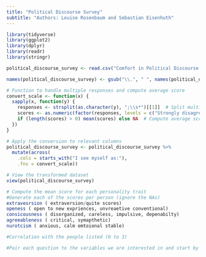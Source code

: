 ```yaml
---
title: "Political Discourse Survey"
subtitle: "Authors: Louise Rosenbaum and Sebastian Eisenhuth"
---
```


```r
library(tidyverse)
library(ggplot2)
library(dplyr)
library(readr)
library(stringr)
```

```r
political_discourse_survey <- read.csv("Comfort in Political Discourse Survey (Responses).csv")

names(political_discourse_survey) <- gsub("\\.", " ", names(political_discourse_survey))
```

```r
# Function to handle multiple responses and compute average score
convert_scale <- function(x) {
  sapply(x, function(y) {
    responses <- strsplit(as.character(y), ";\\s*")[[1]]  # Split multiple responses
    scores <- as.numeric(factor(responses, levels = c("Strongly disagree", "Disagree", "Agree", "Strongly agree"), labels = c(1, 2, 3, 4)))
    if (length(scores) > 0) mean(scores) else NA  # Compute average score or return NA if no responses
  })
}

# Apply the conversion to relevant columns
political_discourse_survey <- political_discourse_survey %>%
  mutate(across(
    .cols = starts_with("I see myself as:"),
    .fns = convert_scale))

# View the transformed dataset
view(political_discourse_survey)
```

```r
# Compute the mean score for each personality trait
#Generate each of the scores per person (ignore the NAs)
extravesrsion ( extraversion/quite scores)
openess ( open to new expriences, unvreaetive conventional)
consicousness ( disorganized, careless, impulsive, depenabilty)
agreeableness ( critical, symapthetic)
nurotcism ( anxious, calm emtoional stable)
```

```r
#Correlation with the people listed (0 to 3)
```

```r
#Pair each question to the variables we are interested in and start by making simplier graphs

```

